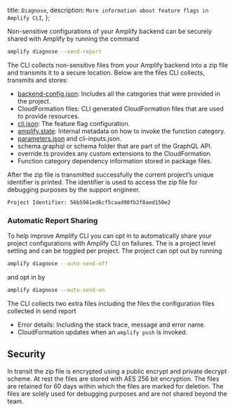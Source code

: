   title: `Diagnose`,
  description: `More information about feature flags in Amplify CLI`,
};

Non-sensitive configurations of your Amplify backend can be securely shared with Amplify by running the command

```bash
amplify diagnose --send-report
```

The CLI collects non-sensitive files from your Amplify backend into a zip file and transmits it to a secure location. Below are the files CLI collects, transmits and stores:

* [backend-config.json](https://docs.amplify.aws/cli/reference/files/#backend-configjson): Includes all the categories that were provided in the project.
* CloudFormation files: CLI generated CloudFormation files that are used to provide resources.
* [cli.json](https://docs.amplify.aws/cli/reference/files/#clijson): The feature flag configuration.
* [amplify.state](https://docs.amplify.aws/cli/reference/files/#general-category-files): Internal metadata on how to invoke the function category.
* [parameters.json](https://docs.amplify.aws/cli/reference/files/#category-parametersjson) and cli-inputs.json. 
* schema.graphql or schema folder that are part of the GraphQL API.
* override.ts provides any custom extensions to the CloudFormation.
* Function category dependency information stored in package files.

After the zip file is transmitted successfully the current project’s unique identifier is printed. The identifier is used to access the zip file for debugging purposes by the support engineer.


```bash
Project Identifier: 56b5981ed6cf5caad90fb2f8aed150e2
```

### Automatic Report Sharing


To help improve Amplify CLI you can opt in to automatically share your project configurations with Amplify CLI on failures. The is a project level setting and can be toggled per project. The project can opt out by running


```bash
amplify diagnose --auto-send-off
```

and opt in by 

```bash
amplify diagnose --auto-send-on
``` 

The CLI collects two extra files including the files the configuration files collected in send report

* Error details: Including the stack trace, message and error name.
* CloudFormation updates when an `amplify push` is invoked.


## Security

In transit the zip file is encrypted using a public encrypt and private decrypt scheme. At rest the files are stored with AES 256 bit encryption. The files are retained for 60 days within which the files are marked for deletion. The files are solely used for debugging purposes and are not shared beyond the team.
